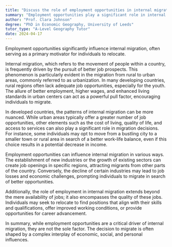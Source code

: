 ```yaml
---
title: "Discuss the role of employment opportunities in internal migration"
summary: "Employment opportunities play a significant role in internal migration, often acting as a primary motivator for individuals to relocate."
author: "Prof. Clara Johnson"
degree: "PhD in Economic Geography, University of Leeds"
tutor_type: "A-Level Geography Tutor"
date: 2024-04-17
---
```


Employment opportunities significantly influence internal migration, often serving as a primary motivator for individuals to relocate.

Internal migration, which refers to the movement of people within a country, is frequently driven by the pursuit of better job prospects. This phenomenon is particularly evident in the migration from rural to urban areas, commonly referred to as urbanization. In many developing countries, rural regions often lack adequate job opportunities, especially for the youth. The allure of better employment, higher wages, and enhanced living standards in urban centers can act as a powerful pull factor, encouraging individuals to migrate.

In developed countries, the patterns of internal migration can be more nuanced. While urban areas typically offer a greater number of job opportunities, other elements such as the cost of living, quality of life, and access to services can also play a significant role in migration decisions. For instance, some individuals may opt to move from a bustling city to a smaller town or rural area in search of a better work-life balance, even if this choice results in a potential decrease in income.

Employment opportunities can influence internal migration in various ways. The establishment of new industries or the growth of existing sectors can create job openings in specific regions, attracting migrants from other parts of the country. Conversely, the decline of certain industries may lead to job losses and economic challenges, prompting individuals to migrate in search of better opportunities.

Additionally, the role of employment in internal migration extends beyond the mere availability of jobs; it also encompasses the quality of these jobs. Individuals may seek to relocate to find positions that align with their skills and qualifications, offer improved working conditions, or provide opportunities for career advancement.

In summary, while employment opportunities are a critical driver of internal migration, they are not the sole factor. The decision to migrate is often shaped by a complex interplay of economic, social, and personal influences.
    
